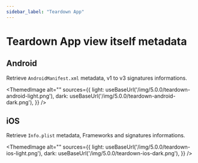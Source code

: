 ```yaml
---
sidebar_label: "Teardown App"
---
```


# Teardown App view itself metadata


## Android

Retrieve `AndroidManifest.xml` metadata, v1 to v3 signatures informations.

<ThemedImage
  alt=""
  sources={{
    light: useBaseUrl('/img/5.0.0/teardown-android-light.png'),
    dark: useBaseUrl('/img/5.0.0/teardown-android-dark.png'),
  }}
/>

## iOS

Retrieve `Info.plist` metadata, Frameworks and signatures informations.

<ThemedImage
  alt=""
  sources={{
    light: useBaseUrl('/img/5.0.0/teardown-ios-light.png'),
    dark: useBaseUrl('/img/5.0.0/teardown-ios-dark.png'),
  }}
/>
